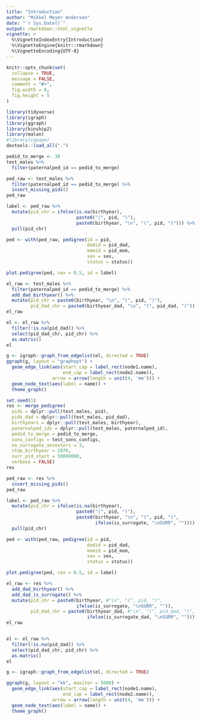 ```yaml
---
title: "Introduction"
author: "Mikkel Meyer Andersen"
date: "`r Sys.Date()`"
output: rmarkdown::html_vignette
vignette: >
  %\VignetteIndexEntry{Introduction}
  %\VignetteEngine{knitr::rmarkdown}
  %\VignetteEncoding{UTF-8}
---
```


```r
knitr::opts_chunk$set(
  collapse = TRUE,
  message = FALSE,
  comment = "#>",
  fig.width = 8,
  fig.height = 5
)
```

```r
library(tidyverse)
library(igraph)
library(ggraph)
library(kinship2)
library(malan)
#library(copape)
devtools::load_all(".")
```

```r
pedid_to_merge <- 38
test_males %>% 
  filter(paternalped_id == pedid_to_merge)
```

```r
ped_raw <- test_males %>% 
  filter(paternalped_id == pedid_to_merge) %>% 
  insert_missing_pids()
ped_raw

label <- ped_raw %>% 
  mutate(pid_chr = ifelse(is.na(birthyear), 
                          paste0("(", pid, ")"),
                          paste0(birthyear, "\n", "(", pid, ")"))) %>% 
  pull(pid_chr)

ped <- with(ped_raw, pedigree(id = pid, 
                              dadid = pid_dad, 
                              momid = pid_mom, 
                              sex = sex,
                              status = status))

plot.pedigree(ped, cex = 0.5, id = label)
```

```r
el_raw <- test_males %>% 
  filter(paternalped_id == pedid_to_merge) %>% 
  add_dad_birthyear() %>% 
  mutate(pid_chr = paste0(birthyear, "\n", "(", pid, ")"),
         pid_dad_chr = paste0(birthyear_dad, "\n", "(", pid_dad, ")"))
el_raw

el <- el_raw %>% 
  filter(!is.na(pid_dad)) %>% 
  select(pid_dad_chr, pid_chr) %>% 
  as.matrix()
el

g <- igraph::graph_from_edgelist(el, directed = TRUE)
ggraph(g, layout = "graphopt") + 
  geom_edge_link(aes(start_cap = label_rect(node1.name),
                     end_cap = label_rect(node2.name)), 
                 arrow = arrow(length = unit(4, 'mm'))) + 
  geom_node_text(aes(label = name)) +
  theme_graph()
```


```r
set.seed(1)
res <- merge_pedigree(
  pids = dplyr::pull(test_males, pid),
  pids_dad = dplyr::pull(test_males, pid_dad),  
  birthyears = dplyr::pull(test_males, birthyear), 
  paternalped_ids = dplyr::pull(test_males, paternalped_id),
  pedid_to_merge = pedid_to_merge,
  sons_configs = test_sons_configs,
  no_surrogate_ancestors = 3,
  stop_birthyear = 1970,
  surr_pid_start = 50000000,
  verbose = FALSE)
res
```

```r
ped_raw <- res %>% 
  insert_missing_pids()
ped_raw

label <- ped_raw %>% 
  mutate(pid_chr = ifelse(is.na(birthyear), 
                          paste0("(", pid, ")"),
                          paste0(birthyear, "\n", "(", pid, ")",
                                 ifelse(is_surrogate, "\nSURR", "")))) %>% 
  pull(pid_chr)

ped <- with(ped_raw, pedigree(id = pid, 
                              dadid = pid_dad, 
                              momid = pid_mom, 
                              sex = sex,
                              status = status))

plot.pedigree(ped, cex = 0.5, id = label)
```


```r
el_raw <- res %>% 
  add_dad_birthyear() %>% 
  add_dad_is_surrogate() %>% 
  mutate(pid_chr = paste0(birthyear, #"\n", "(", pid, ")", 
                          ifelse(is_surrogate, "\nSURR", "")),
         pid_dad_chr = paste0(birthyear_dad, #"\n", "(", pid_dad, ")", 
                              ifelse(is_surrogate_dad, "\nSURR", "")))
el_raw


el <- el_raw %>% 
  filter(!is.na(pid_dad)) %>% 
  select(pid_dad_chr, pid_chr) %>% 
  as.matrix()
el

g <- igraph::graph_from_edgelist(el, directed = TRUE)
```

```r
ggraph(g, layout = "kk", maxiter = 5000) + 
  geom_edge_link(aes(start_cap = label_rect(node1.name),
                     end_cap = label_rect(node2.name)), 
                 arrow = arrow(length = unit(4, 'mm'))) + 
  geom_node_text(aes(label = name)) +
  theme_graph()
```


